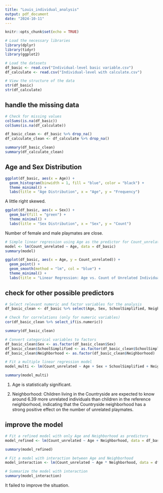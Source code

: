 ```yaml
---
title: "Louis_individual_analysis"
output: pdf_document
date: "2024-10-11"
---
```


```r
knitr::opts_chunk$set(echo = TRUE)
```

```r
# Load the necessary libraries
library(dplyr)
library(tidyr)
library(ggplot2)
```

```r
# Load the datasets
df_basic <- read.csv("Individual-level basic variable.csv")
df_calculate <- read.csv("Individual-level with calculate.csv")

# View the structure of the data
str(df_basic)
str(df_calculate)
```

## handle the missing data
```r
# Check for missing values
colSums(is.na(df_basic))
colSums(is.na(df_calculate))

df_basic_clean <- df_basic %>% drop_na()
df_calculate_clean <- df_calculate %>% drop_na()

summary(df_basic_clean)
summary(df_calculate_clean)
```

## Age and Sex Distribution
```r
ggplot(df_basic, aes(x = Age)) +
  geom_histogram(binwidth = 1, fill = "blue", color = "black") +
  theme_minimal() +
  labs(title = "Age Distribution", x = "Age", y = "Frequency")
```

A little right skewed.

```r
ggplot(df_basic, aes(x = Sex)) +
  geom_bar(fill = "green") +
  theme_minimal() +
  labs(title = "Sex Distribution", x = "Sex", y = "Count")
```
Number of female and male playmates are close.

```r
# Simple linear regression using Age as the predictor for Count_unrelated
model <- lm(Count_unrelated ~ Age, data = df_basic)
summary(model)

ggplot(df_basic, aes(x = Age, y = Count_unrelated)) +
  geom_point() +
  geom_smooth(method = "lm", col = "blue") +
  theme_minimal() +
  labs(title = "Linear Regression: Age vs. Count of Unrelated Individuals", x = "Age", y = "Count Unrelated")
```

## check for other possible predictors
```r
# Select relevant numeric and factor variables for the analysis
df_basic_clean <- df_basic %>% select(Age, Sex, SchoolSimplified, Neighborhood, Count_unrelated)

# Check for correlations (only for numeric variables)
cor(df_basic_clean %>% select_if(is.numeric))

summary(df_basic_clean)
```

```r
# Convert categorical variables to factors
df_basic_clean$Sex <- as.factor(df_basic_clean$Sex)
df_basic_clean$SchoolSimplified <- as.factor(df_basic_clean$SchoolSimplified)
df_basic_clean$Neighborhood <- as.factor(df_basic_clean$Neighborhood)

# Fit a multiple linear regression model
model_multi <- lm(Count_unrelated ~ Age + Sex + SchoolSimplified + Neighborhood, data = df_basic_clean)

summary(model_multi)
```
1. Age is statistically significant.

2. Neighborhood: Children living in the Countryside are expected to know around 6.39 more unrelated individuals than children in the reference neighborhood, indicating that the Countryside neighborhood has a strong positive effect on the number of unrelated playmates.

## improve the model
```r
# Fit a refined model with only Age and Neighborhood as predictors
model_refined <- lm(Count_unrelated ~ Age + Neighborhood, data = df_basic_clean)

summary(model_refined)
```

```r
# Fit a model with interaction between Age and Neighborhood
model_interaction <- lm(Count_unrelated ~ Age * Neighborhood, data = df_basic_clean)

# Summarize the model with interaction
summary(model_interaction)
```

It failed to improve the situation.